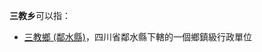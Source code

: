 '''三教乡'''可以指：
* [[三教鄉_(鄰水縣)|三教鄉 (鄰水縣)]]，四川省鄰水縣下轄的一個鄉鎮級行政單位
{{PRC admin/disambig|14/10/82/201/000|51/11/24/202/000}}
{{disambig|cat=三字中国乡名消歧义}}